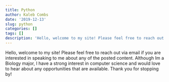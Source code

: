 ```yaml
---
title: Python
author: Kaleb Combs
date: '2019-12-13'
slug: python
categories: []
tags: []
description: 'Hello, welcome to my site! Please feel free to reach out via email if you are interested in speaking to me about any of the posted content. Although Im a Biology major, I have a strong interest in computer science and would love to hear about any opportunities that are available. Thank you for stopping by!'
---
```




Hello, welcome to my site! Please feel free to reach out via email if you are interested in speaking to me about any of the posted content. Although Im a Biology major, I have a strong interest in computer science and would love to hear about any opportunities that are available. Thank you for stopping by!